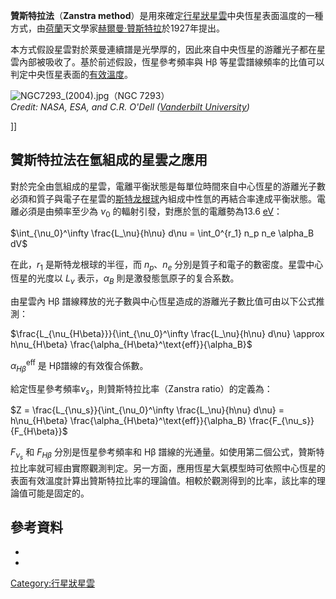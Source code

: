 '''贊斯特拉法'''（'''Zanstra method'''）是用來確定[[行星狀星雲|行星狀星雲]]中央恆星表面溫度的一種方式，由[[荷蘭|荷蘭]]天文學家[[赫爾曼·贊斯特拉|赫爾曼·贊斯特拉]]於1927年提出。

本方式假設星雲對於萊曼連續譜是光學厚的，因此來自中央恆星的游離光子都在星雲內部被吸收了。基於前述假設，恆星參考頻率與 Hβ 等星雲譜線頻率的比值可以判定中央恆星表面的[[有效溫度|有效溫度]]。

[[Image:NGC7293_(2004).jpg|thumb]]（NGC 7293）<br />''Credit: NASA, ESA, and C.R. O'Dell ([[范德堡大学|Vanderbilt University]])''</center>]]

==贊斯特拉法在氫組成的星雲之應用==

對於完全由氫組成的星雲，電離平衡狀態是每單位時間來自中心恆星的游離光子數必須和質子與電子在星雲的[[斯特龙根球|斯特龙根球]]內組成中性氫的再結合率達成平衡狀態。電離必須是由頻率至少為 <math>\nu_0</math> 的輻射引發，對應於氫的電離勢為13.6 [[電子伏特|eV]]：

<math>\int_{\nu_0}^\infty \frac{L_\nu}{h\nu} d\nu = \int_0^{r_1} n_p n_e \alpha_B dV</math>

在此，<math>r_1</math> 是斯特龙根球的半徑，而 <math>n_p</math>、<math>n_e</math> 分別是質子和電子的數密度。星雲中心恆星的光度以 <math>L_\nu</math> 表示，<math>\alpha_B</math> 則是激發態氫原子的复合系数。

由星雲內 Hβ 譜線釋放的光子數與中心恆星造成的游離光子數比值可由以下公式推測：

<math>\frac{L_{\nu_{H\beta}}}{\int_{\nu_0}^\infty \frac{L_\nu}{h\nu} d\nu}
      \approx h\nu_{H\beta} \frac{\alpha_{H\beta}^\text{eff}}{\alpha_B}</math>

<math>\alpha_{H\beta}^\text{eff}</math> 是 Hβ譜線的有效復合係數。

給定恆星參考頻率<math>\nu_s</math>，則贊斯特拉比率（Zanstra ratio）的定義為：

<math>Z = \frac{L_{\nu_s}}{\int_{\nu_0}^\infty \frac{L_\nu}{h\nu} d\nu}
        = h\nu_{H\beta} \frac{\alpha_{H\beta}^\text{eff}}{\alpha_B} \frac{F_{\nu_s}}{F_{H\beta}}</math>

<math>F_{\nu_s}</math> 和 <math>F_{H\beta}</math> 分別是恆星參考頻率和 Hβ 譜線的光通量。如使用第二個公式，贊斯特拉比率就可經由實際觀測判定。另一方面，應用恆星大氣模型時可依照中心恆星的表面有效溫度計算出贊斯特拉比率的理論值。相較於觀測得到的比率，該比率的理論值可能是固定的。

==參考資料==
* {{citation | last=Kwok | first=Sun | authorlink=郭新 | title=The Origin and Evolution of Planetary Nebulae | year=2000 |  publisher=Cambridge University Press}}
* {{citation | last=Osterbrock | first=Donald E. | authorlink=唐纳德·愛德華·奧斯特布羅克 | title=Astrophysics of Gaseous Nebulae and Active Galactic Nuclei | year=1989 |  publisher=University Science Books}}

[[Category:行星狀星雲|Category:行星狀星雲]]
